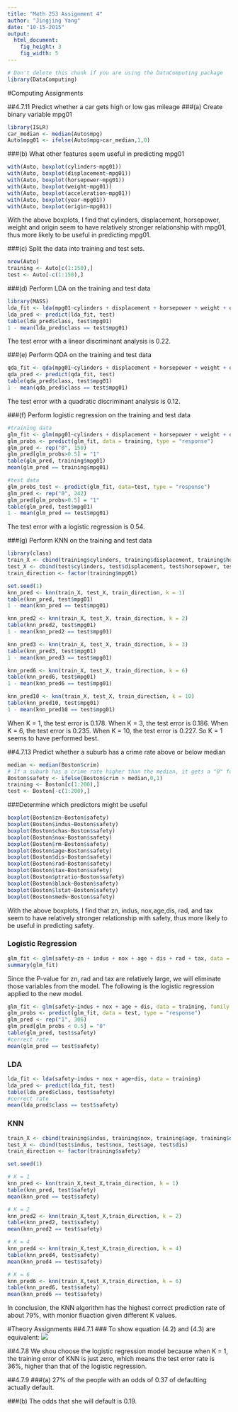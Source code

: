 ```yaml
---
title: "Math 253 Assignment 4"
author: "Jingjing Yang"
date: "10-15-2015"
output: 
  html_document:
    fig_height: 3
    fig_width: 5
---
```

<!-- Don't edit in between this line and the one below -->
```r
# Don't delete this chunk if you are using the DataComputing package
library(DataComputing)
```

#Computing Assignments

##4.7.11 Predict whether a car gets high or low gas mileage
###(a) Create binary variable mpg01
```r
library(ISLR)
car_median <- median(Auto$mpg)
Auto$mpg01 <- ifelse(Auto$mpg>car_median,1,0)
```

###(b) What other features seem useful in predicting mpg01
```r
with(Auto, boxplot(cylinders~mpg01))
with(Auto, boxplot(displacement~mpg01))
with(Auto, boxplot(horsepower~mpg01))
with(Auto, boxplot(weight~mpg01))
with(Auto, boxplot(acceleration~mpg01))
with(Auto, boxplot(year~mpg01))
with(Auto, boxplot(origin~mpg01))
```
With the above boxplots, I find that cylinders, displacement, horsepower, weight and origin seem to have relatively stronger relationship with mpg01, thus more likely to be useful in predicting mpg01. 

###(c) Split the data into training and test sets.
```r
nrow(Auto)
training <- Auto[c(1:150),]
test <- Auto[-c(1:150),]
```

###(d) Perform LDA on the training and test data
```r
library(MASS)
lda_fit <- lda(mpg01~cylinders + displacement + horsepower + weight + origin, data = training)
lda_pred <- predict(lda_fit, test)
table(lda_pred$class, test$mpg01)
1 - mean(lda_pred$class == test$mpg01)
```
The test error with a linear discriminant analysis is 0.22.

###(e) Perform QDA on the training and test data
```r
qda_fit <- qda(mpg01~cylinders + displacement + horsepower + weight + origin, data = training)
qda_pred <- predict(qda_fit, test)
table(qda_pred$class, test$mpg01)
1 - mean(qda_pred$class == test$mpg01)
```
The test error with a quadratic discriminant analysis is 0.12.

###(f) Perform logistic regression on the training and test data
```r
#training data
glm_fit <- glm(mpg01~cylinders + displacement + horsepower + weight + origin, data = training, family = binomial)
glm_probs <- predict(glm_fit, data = training, type = "response")
glm_pred <- rep("0", 150)
glm_pred[glm_probs>0.5] = "1"
table(glm_pred, training$mpg01)
mean(glm_pred == training$mpg01)

#test data
glm_probs_test <- predict(glm_fit, data=test, type = "response")
glm_pred <- rep("0", 242)
glm_pred[glm_probs>0.5] = "1"
table(glm_pred, test$mpg01)
1 - mean(glm_pred == test$mpg01)
```
The test error with a logistic regression is 0.54. 

###(g) Perform KNN on the training and test data
```r
library(class)
train_X <- cbind(training$cylinders, training$displacement, training$horsepower, training$weight, training$origin)
test_X <- cbind(test$cylinders, test$displacement, test$horsepower, test$weight, test$origin)
train_direction <- factor(training$mpg01)

set.seed(1)
knn_pred <- knn(train_X, test_X, train_direction, k = 1)
table(knn_pred, test$mpg01)
1 - mean(knn_pred == test$mpg01)

knn_pred2 <- knn(train_X, test_X, train_direction, k = 2)
table(knn_pred2, test$mpg01)
1 - mean(knn_pred2 == test$mpg01)

knn_pred3 <- knn(train_X, test_X, train_direction, k = 3)
table(knn_pred3, test$mpg01)
1 - mean(knn_pred3 == test$mpg01)

knn_pred6 <- knn(train_X, test_X, train_direction, k = 6)
table(knn_pred6, test$mpg01)
1 - mean(knn_pred6 == test$mpg01)

knn_pred10 <- knn(train_X, test_X, train_direction, k = 10)
table(knn_pred10, test$mpg01)
1 - mean(knn_pred10 == test$mpg01)
```
When K = 1, the test error is 0.178. When K = 3, the test error is 0.186. When K = 6, the test error is 0.235. When K = 10, the test error is 0.227. So K = 1 seems to have performed best. 

##4.7.13 Predict whether a suburb has a crime rate above or below median
```r
median <- median(Boston$crim)
# If a suburb has a crime rate higher than the median, it gets a "0" for its safety variable, and 1 otherwise.
Boston$safety <- ifelse(Boston$crim > median,0,1)
training <- Boston[c(1:200),]
test <- Boston[-c(1:200),]
```

###Determine which predictors might be useful
```r
boxplot(Boston$zn~Boston$safety)
boxplot(Boston$indus~Boston$safety)
boxplot(Boston$chas~Boston$safety)
boxplot(Boston$nox~Boston$safety)
boxplot(Boston$rm~Boston$safety)
boxplot(Boston$age~Boston$safety)
boxplot(Boston$dis~Boston$safety)
boxplot(Boston$rad~Boston$safety)
boxplot(Boston$tax~Boston$safety)
boxplot(Boston$ptratio~Boston$safety)
boxplot(Boston$black~Boston$safety)
boxplot(Boston$lstat~Boston$safety)
boxplot(Boston$medv~Boston$safety)
```
With the above boxplots, I find that zn, indus, nox,age,dis, rad, and tax seem to have relatively stronger relationship with safety, thus more likely to be useful in predicting safety.

### Logistic Regression
```r
glm_fit <- glm(safety~zn + indus + nox + age + dis + rad + tax, data = training, family = binomial)
summary(glm_fit)
```

Since the P-value for zn, rad and tax are relatively large, we will eliminate those variables from the model. The following is the logistic regression applied to the new model.
```r
glm_fit <- glm(safety~indus + nox + age + dis, data = training, family = binomial)
glm_probs <- predict(glm_fit, data = test, type = "response")
glm_pred <- rep("1", 306)
glm_pred[glm_probs < 0.5] = "0"
table(glm_pred, test$safety)
#correct rate
mean(glm_pred == test$safety)
```

### LDA
```r
lda_fit <- lda(safety~indus + nox + age+dis, data = training)
lda_pred <- predict(lda_fit, test)
table(lda_pred$class, test$safety)
#correct rate
mean(lda_pred$class == test$safety)
```

### KNN
```r
train_X <- cbind(training$indus, training$nox, training$age, training$dis)
test_X <- cbind(test$indus, test$nox, test$age, test$dis)
train_direction <- factor(training$safety)

set.seed(1)

# K = 1
knn_pred <- knn(train_X,test_X,train_direction, k = 1)
table(knn_pred, test$safety)
mean(knn_pred == test$safety)

# K = 2
knn_pred2 <- knn(train_X,test_X,train_direction, k = 2)
table(knn_pred2, test$safety)
mean(knn_pred2 == test$safety)

# K = 4
knn_pred4 <- knn(train_X,test_X,train_direction, k = 4)
table(knn_pred4, test$safety)
mean(knn_pred4 == test$safety)

# K = 6
knn_pred6 <- knn(train_X,test_X,train_direction, k = 6)
table(knn_pred6, test$safety)
mean(knn_pred6 == test$safety)

```

In conclusion, the KNN algorithm has the highest correct prediction rate of about 79%, with monior fluaction given different K values. 

#Theory Assignments
##4.7.1
### To show equation (4.2) and (4.3) are equivalent: 
<img src="/Users/JingjingYang/Dropbox/fall 2015/253 statistical computing/assignment/IMG_1255.jpeg" />


##4.7.8
We shou choose the logistic regression model because when K = 1, the training error of KNN is just zero, which means the test error rate is 36%, higher than that of the logistic regression.

##4.7.9 
###(a) 27% of the people with an odds of 0.37 of defaulting actually default.

###(b) The odds that she will default is 0.19. 
